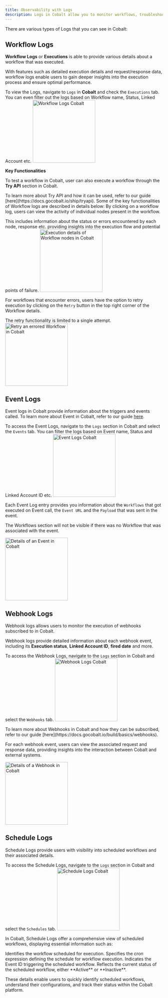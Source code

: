 ```yaml
---
title: Observability with Logs
description: Logs in Cobalt allow you to monitor workflows, troubleshoot errors during executions, and gain insights into platform activities.
---
```


There are various types of Logs that you can see in Cobalt:

## Workflow Logs

**Workflow Logs** or **Executions** is able to provide various details about a workflow that was executed.


With features such as detailed execution details and request/response data, workflow logs enable users to gain deeper insights into the execution process and ensure optimal performance.

To view the Logs, navigate to `Logs` in **Cobalt** and check the `Executions` tab.
<Tip>
You can even filter out the logs based on Workflow name, Status, Linked Account etc.
</Tip>
<img height="200" src="/images/Guides/Platform/workflow-logs.png" alt="Workflow Logs Cobalt"/>

**Key Functionalities**

To test a workflow in Cobalt, user can also execute a workflow through the **Try API** section in Cobalt.

<Info> 
To learn more about Try API and how it can be used, refer to our guide [here](https://docs.gocobalt.io/ship/tryapi).
</Info>
Some of the key functionalities of Workflow logs are described in details below:
<AccordionGroup>

<Accordion title="Node Activity Details">
By clicking on a workflow log, users can view the activity of individual nodes present in the workflow. 

This includes information about the status or errors encountered by each node, response etc. providing insights into the execution flow and potential points of failure.
<img height="200" src="/images/Guides/Platform/workflow-logs-node.png" alt="Execution details of Workflow nodes in Cobalt"/>
</Accordion>

<Accordion title="Retry Functionality">

For workflows that encounter errors, users have the option to retry execution by clicking on the `Retry` button in the top right corner of the Workflow details. 

<Note>The retry functionality is limited to a single attempt.</Note>
<img height="200" src="/images/Guides/Platform/workflow-logs-retry.png" alt="Retry an errored Workflow in Cobalt"/>
  </Accordion>
</AccordionGroup>

## Event Logs

Event logs in Cobalt provide information about the triggers and events called.
<Info> 
To learn more about Event in Cobalt, refer to our guide [here](https://docs.gocobalt.io/build/basics/events).
</Info>

To access the Event Logs, navigate to the `Logs` section in Cobalt and select the `Events` tab.
<Tip>
You can filter the logs based on Event name, Status and Linked Account ID etc.
</Tip>
<img height="200" src="/images/Guides/Platform/event-logs.png" alt="Event Logs Cobalt"/>

Each Event Log entry provides you information about the `Workflows` that got executed on Event call, the `Event URL` and the `Payload` that was sent in the event.

<Note>The Workflows section will not be visible if there was no Workflow that was associated with the event.</Note>


<img height="200" src="/images/Guides/Platform/event-logs-details.png" alt="Details of an Event in Cobalt"/>


## Webhook Logs

Webhook logs allows users to monitor the execution of webhooks subscribed to in Cobalt.

Webhook logs provide detailed information about each webhook event, including its **Execution status**, **Linked Account ID**, **fired date** and more.

To access the Webhook Logs, navigate to the `Logs` section in Cobalt and select the `Webhooks` tab.
<img height="200" src="/images/Guides/Platform/webhook-logs.png" alt="Webhook Logs Cobalt"/>

<Info> 
To learn more about Webhooks in Cobalt and how they can be subscribed, refer to our guide [here](https://docs.gocobalt.io/build/basics/webhooks).
</Info>

For each webhook event, users can view the associated request and response data, providing insights into the interaction between Cobalt and external systems.

<img height="200" src="/images/Guides/Platform/webhook-logs-details.png" alt="Details of a Webhook in Cobalt"/>




## Schedule Logs
Schedule Logs provide users with visibility into scheduled workflows and their associated details.

To access the Schedule Logs, navigate to the `Logs` section in Cobalt and select the `Schedules` tab.
<img height="200" src="/images/Guides/Platform/schedule-logs.png" alt="Schedule Logs Cobalt"/>

In Cobalt, Schedule Logs offer a comprehensive view of scheduled workflows, displaying essential information such as:

<CardGroup cols={2}>
  <Card title="Workflow Name and ID">
    Identifies the workflow scheduled for execution.
  </Card>
  <Card title="Schedule Cron">
    Specifies the cron expression defining the schedule for workflow execution.
  </Card>
  <Card title="Event">
    Indicates the Event ID triggering the scheduled workflow.
  </Card>
<Card title="Status">
    Reflects the current status of the scheduled workflow, either **Active** or **Inactive**.
  </Card>
</CardGroup>

These details enable users to quickly identify scheduled workflows, understand their configurations, and track their status within the Cobalt platform.

